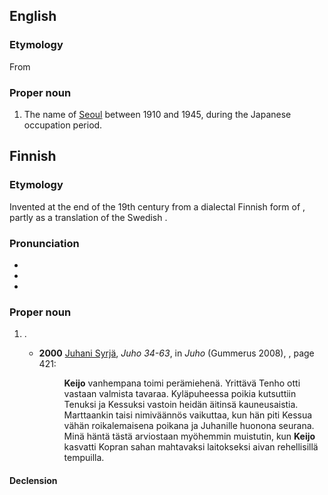==English==
===Etymology===
From {{borrowed|en|ja|京城}}
===Proper noun===
{{en-proper noun|-}}
#The name of [[Seoul]] between 1910 and 1945, during the Japanese occupation period.
==Finnish==
===Etymology===
Invented at the end of the 19th century from a dialectal Finnish form of {{m|fi|keiju||elf}}, partly as a translation of the Swedish {{m|sv|Alf}}.

===Pronunciation===
* {{IPA|lang=fi|[ˈkeijːo]}}
* {{rhymes|eijːo|lang=fi}}
* {{hyphenation|Kei|jo|lang=fi}}

===Proper noun===
{{fi-proper noun}}

# {{given name|male|lang=fi}}.
#* '''2000''' [[w:fi:Juhani Syrjä|Juhani Syrjä]], ''Juho 34-63'', in ''Juho'' (Gummerus 2008), {{ISBN|9789512077809}}, page 421:
#*: '''Keijo''' vanhempana toimi perämiehenä. Yrittävä Tenho otti vastaan valmista tavaraa. Kyläpuheessa poikia kutsuttiin Tenuksi ja Kessuksi vastoin heidän äitinsä kauneusaistia. Marttaankin taisi nimiväännös vaikuttaa, kun hän piti Kessua vähän roikalemaisena poikana ja Juhanille huonona seurana. Minä häntä tästä arviostaan myöhemmin muistutin, kun '''Keijo''' kasvatti Kopran sahan mahtavaksi laitokseksi aivan rehellisillä tempuilla.

====Declension====
{{fi-decl-valo|Keij|||o|a}}